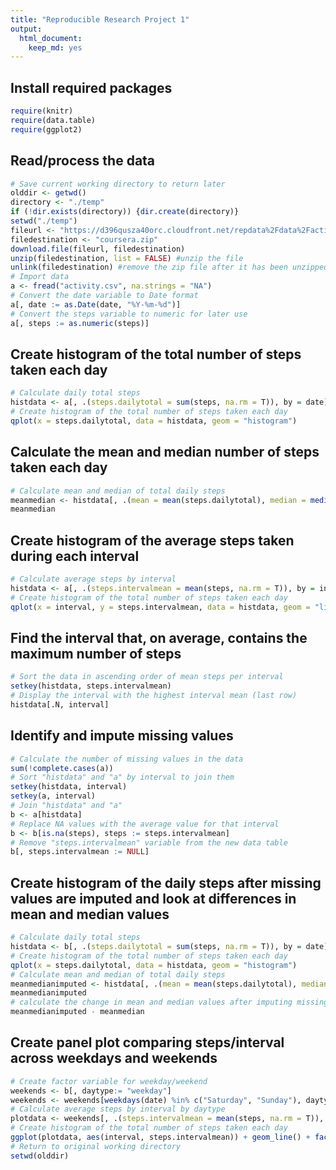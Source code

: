 ```yaml
---
title: "Reproducible Research Project 1"
output: 
  html_document: 
    keep_md: yes
---
```


## Install required packages
```r
require(knitr)
require(data.table)
require(ggplot2)

```

## Read/process the data
```r
# Save current working directory to return later
olddir <- getwd()
directory <- "./temp"
if (!dir.exists(directory)) {dir.create(directory)}
setwd("./temp")
fileurl <- "https://d396qusza40orc.cloudfront.net/repdata%2Fdata%2Factivity.zip"
filedestination <- "coursera.zip"
download.file(fileurl, filedestination)
unzip(filedestination, list = FALSE) #unzip the file
unlink(filedestination) #remove the zip file after it has been unzipped
# Import data
a <- fread("activity.csv", na.strings = "NA")
# Convert the date variable to Date format
a[, date := as.Date(date, "%Y-%m-%d")]
# Convert the steps variable to numeric for later use
a[, steps := as.numeric(steps)]
```

## Create histogram of the total number of steps taken each day
```r
# Calculate daily total steps
histdata <- a[, .(steps.dailytotal = sum(steps, na.rm = T)), by = date]
# Create histogram of the total number of steps taken each day
qplot(x = steps.dailytotal, data = histdata, geom = "histogram")
```

## Calculate the mean and median number of steps taken each day
```r
# Calculate mean and median of total daily steps
meanmedian <- histdata[, .(mean = mean(steps.dailytotal), median = median(steps.dailytotal))]
meanmedian
```

## Create histogram of the average steps taken during each interval
```r
# Calculate average steps by interval
histdata <- a[, .(steps.intervalmean = mean(steps, na.rm = T)), by = interval]
# Create histogram of the total number of steps taken each day
qplot(x = interval, y = steps.intervalmean, data = histdata, geom = "line")
```

## Find the interval that, on average, contains the maximum number of steps
```r
# Sort the data in ascending order of mean steps per interval
setkey(histdata, steps.intervalmean)
# Display the interval with the highest interval mean (last row)
histdata[.N, interval]
```

## Identify and impute missing values
```r
# Calculate the number of missing values in the data
sum(!complete.cases(a))
# Sort "histdata" and "a" by interval to join them
setkey(histdata, interval)
setkey(a, interval)
# Join "histdata" and "a"
b <- a[histdata]
# Replace NA values with the average value for that interval 
b <- b[is.na(steps), steps := steps.intervalmean]
# Remove "steps.intervalmean" variable from the new data table
b[, steps.intervalmean := NULL]
```

## Create histogram of the daily steps after missing values are imputed and look at differences in mean and median values
```r
# Calculate daily total steps
histdata <- b[, .(steps.dailytotal = sum(steps, na.rm = T)), by = date]
# Create histogram of the total number of steps taken each day
qplot(x = steps.dailytotal, data = histdata, geom = "histogram")
# Calculate mean and median of total daily steps
meanmedianimputed <- histdata[, .(mean = mean(steps.dailytotal), median = median(steps.dailytotal))]
meanmedianimputed
# calculate the change in mean and median values after imputing missing data
meanmedianimputed - meanmedian
```

## Create panel plot comparing steps/interval across weekdays and weekends
```r
# Create factor variable for weekday/weekend
weekends <- b[, daytype:= "weekday"]
weekends <- weekends[weekdays(date) %in% c("Saturday", "Sunday"), daytype := "weekend"]
# Calculate average steps by interval by daytype
plotdata <- weekends[, .(steps.intervalmean = mean(steps, na.rm = T)), by = .(daytype, interval)]
# Create histogram of the total number of steps taken each day
ggplot(plotdata, aes(interval, steps.intervalmean)) + geom_line() + facet_wrap(~daytype, ncol = 1)
# Return to original working directory
setwd(olddir)
```
